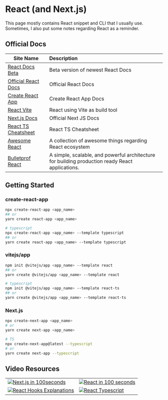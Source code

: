 
# React (and Next.js)

<Callout>
  This page mostly contains React snippet and CLI that I usually use. Sometimes,
  I also put some notes regarding React as a reminder.
</Callout>

## Official Docs

| Site Name                                                                               | Description                                                                                     |
| --------------------------------------------------------------------------------------- | :---------------------------------------------------------------------------------------------- |
| [React Docs Beta](https://beta.reactjs.org/)                                            | Beta version of newest React Docs                                                               |
| [Official React Docs](https://reactjs.org/)                                             | Official React Docs                                                                             |
| [Create React App](https://create-react-app.dev/)                                       | Create React App Docs                                                                           |
| [React Vite](https://vitejs.dev/guide/#scaffolding-your-first-vite-project)             | React using Vite as build tool                                                                  |
| [Next.js Docs](https://nextjs.org/docs/getting-started#setup)                           | Official Next JS Docs                                                                           |
| [React TS Cheatsheet](https://react-typescript-cheatsheet.netlify.app/docs/basic/setup) | React TS Cheatsheet                                                                             |
| [Awesome React](https://github.com/enaqx/awesome-react)                                 | A collection of awesome things regarding React ecosystem                                        |
| [Bulletprof React](https://github.com/alan2207/bulletproof-react)                       | A simple, scalable, and powerful architecture for building production ready React applications. |

## Getting Started

### create-react-app

```bash
npx create-react-app <app_name>
## or
yarn create react-app <app_name>

# typescript
npx create-react-app <app_name> --template typescript
## or
yarn create react-app <app_name> --template typescript
```

### vitejs/app

```bash
npm init @vitejs/app <app_name> --template react
## or
yarn create @vitejs/app <app_name> --template react

# typescript
npm init @vitejs/app <app_name> --template react-ts
## or
yarn create @vitejs/app <app_name> --template react-ts
```

### Next.js

```bash
npx create-next-app <app_name>
# or
yarn create next-app <app_name>

# TS
npx create-next-app@latest --typescript
# or
yarn create next-app --typescript
```

## Video Resources

|                                                                                                                              |                                                                                                                          |
| ---------------------------------------------------------------------------------------------------------------------------- | :----------------------------------------------------------------------------------------------------------------------- |
| [![Next.js in 100seconds](http://i3.ytimg.com/vi/Sklc_fQBmcs/hqdefault.jpg)](https://www.youtube.com/watch?v=Sklc_fQBmcs)    | [![React in 100 seconds](http://i3.ytimg.com/vi/Tn6-PIqc4UM/hqdefault.jpg)](https://www.youtube.com/watch?v=Tn6-PIqc4UM) |
| [![React Hooks Explanations](http://i3.ytimg.com/vi/TNhaISOUy6Q/hqdefault.jpg)](https://www.youtube.com/watch?v=TNhaISOUy6Q) | [![React Typescript](http://i3.ytimg.com/vi/ydkQlJhodio/hqdefault.jpg)](https://www.youtube.com/watch?v=ydkQlJhodio)     |
